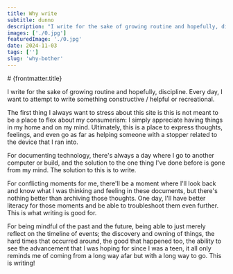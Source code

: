 ```yaml
---
title: Why write
subtitle: dunno
description: "I write for the sake of growing routine and hopefully, discipline. Every day, I want to attempt to write something constructive / helpful or recreational. The first thing I always want to stress about this site is this is not meant to be a place to flex about my consumerism: I simply appreciate having things in my home and on my mind. Ultimately, this is a place to express thoughts, feelings, and even go as far as helping someone with a stopper related to the device that I ran into."
images: ['./0.jpg']
featuredImage: './0.jpg'
date: 2024-11-03
tags: ['']
slug: 'why-bother'
---
```


<div class="content-header">
	# {frontmatter.title}
</div>

I write for the sake of growing routine and hopefully, discipline. Every day, I want to attempt to write something constructive / helpful or recreational.

The first thing I always want to stress about this site is this is not meant to be a place to flex about my consumerism: I simply appreciate having things in my home and on my mind. Ultimately, this is a place to express thoughts, feelings, and even go as far as helping someone with a stopper related to the device that I ran into. 

For documenting technology, there's always a day where I go to another computer or build, and the solution to the one thing I've done before is gone from my mind. The solution to this is to write.

For conflicting moments for me, there'll be a moment where I'll look back and know what I was thinking and feeling in these documents, but there's nothing better than archiving those thoughts. One day, I'll have better literacy for those moments and be able to troubleshoot them even further. This is what writing is good for.

For being mindful of the past and the future, being able to just merely reflect on the timeline of events; the discovery and owning of things, the hard times that occurred around, the good that happened too, the ability to see the advancement that I was hoping for since I was a teen, it all only reminds me of coming from a long way afar but with a long way to go. This is writing!